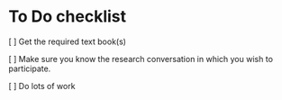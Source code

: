 # To Do checklist {#todo-checklist}

[ ] Get the required text book(s)

[ ] Make sure you know the research conversation in which you wish to participate.

[ ] Do lots of work

